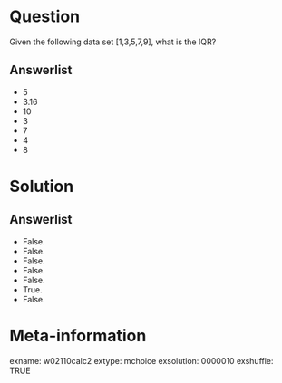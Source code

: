 Question
========
Given the following data set [1,3,5,7,9], what is the IQR?

Answerlist
----------
* 5
* 3.16
* 10
* 3
* 7
* 4
* 8


Solution
========

Answerlist
----------
* False.
* False.
* False.
* False.
* False.
* True.
* False.


Meta-information
================
exname: w02110calc2
extype: mchoice
exsolution: 0000010
exshuffle: TRUE